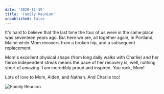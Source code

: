 ```yaml
---
date: '2020-11-19'
title: 'Family Reunion'
unpublished: false
---
```


It's hard to believe that the last time the four of us were in the same place was 
seventeen years ago. But here we are, all together again, in Portland, Maine while Mom 
recovers from a broken hip, and a subsequent replacement.

Mom's excellent physical shape (from long daily walks with Charlie) and her
fierce independent streak means the pace of her recovery is, well, nothing short of
amazing. I am incredibly proud and inspired. You rock, Mom!

Lots of love to Mom, Alden, and Nathan. And Charlie too!

![Family Reunion](reunion.jpg)
